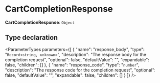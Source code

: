
# CartCompletionResponse

 **CartCompletionResponse**: `Object`

## Type declaration

<ParameterTypes parameters={[
  {
    "name": "response_body",
    "type": "`Record<string, unknown>`",
    "description": "The response body for the completion request",
    "optional": false,
    "defaultValue": "",
    "expandable": false,
    "children": []
  },
  {
    "name": "response_code",
    "type": "`number`",
    "description": "The response code for the completion request",
    "optional": false,
    "defaultValue": "",
    "expandable": false,
    "children": []
  }
]} />
